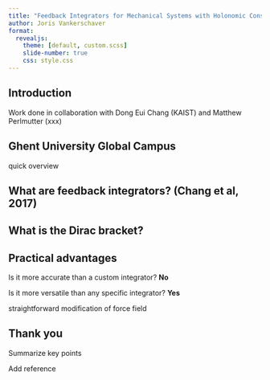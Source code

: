 ```yaml
---
title: "Feedback Integrators for Mechanical Systems with Holonomic Constraints"
author: Joris Vankerschaver
format:
  revealjs:
    theme: [default, custom.scss]
    slide-number: true
    css: style.css
---
```


## Introduction

Work done in collaboration with Dong Eui Chang (KAIST) and Matthew Perlmutter (xxx)

## Ghent University Global Campus

quick overview


## What are feedback integrators? (Chang et al, 2017)

## What is the Dirac bracket?


## Practical advantages

Is it more accurate than a custom integrator? **No**

Is it more versatile than any specific integrator? **Yes**


straightforward modification of force field




## Thank you

Summarize key points


Add reference
